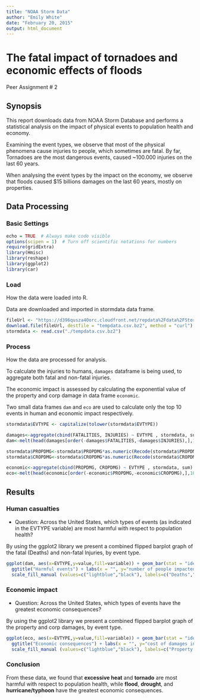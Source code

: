 ```yaml
---
title: "NOAA Storm Data"
author: "Emily White"
date: "February 20, 2015"
output: html_document
---
```


# The fatal impact of tornadoes and economic effects of floods #
Peer Assignment # 2

## Synopsis ##

This report downloads data from NOAA Storm Database and performs a statistical analysis on the impact of physical events to population health and economy.

Examining the event types, we observe that most of the physical phenomena cause injuries to people, which sometimes are fatal. By far, Tornadoes are the most dangerous events, caused ~100.000 injuries on the last 60 years.

When analysing the event types by the impact on the economy, we observe that floods caused $15 billions damages on the last 60 years, mostly on properties.

## Data Processing ##

### Basic Settings ###

```r
echo = TRUE  # Always make code visible
options(scipen = 1)  # Turn off scientific notations for numbers
require(gridExtra)
library(Hmisc)
library(reshape)
library(ggplot2)
library(car)
```

### Load ###

How the data were loaded into R.

Data are downloaded and imported in stormdata data frame.

```r
fileUrl <- "https://d396qusza40orc.cloudfront.net/repdata%2Fdata%2FStormData.csv.bz2"
download.file(fileUrl, destfile = "tempdata.csv.bz2", method = "curl")
stormdata <- read.csv("./tempdata.csv.bz2")
```

### Process ###

How the data are processed for analysis.

To calculate the injuries to humans, `damages` dataframe is being used, to aggregate both fatal and non-fatal injuries.

The economic impact is assessed by calculating the exponential value of the property and corp damage in data frame `economic`.

Two small data frames `dam` and `eco` are used to calculate only the top 10 events in human and economic impact respectively.

```r

stormdata$EVTYPE <- capitalize(tolower(stormdata$EVTYPE))

damages<-aggregate(cbind(FATALITIES, INJURIES) ~ EVTYPE , stormdata, sum)
dam<-melt(head(damages[order(-damages$FATALITIES,-damages$INJURIES),],10))

stormdata$PROPDMG<-stormdata$PROPDMG*as.numeric(Recode(stormdata$PROPDMGEXP, "'0'=1;'1'=10;'2'=100;'3'=1000;'4'=10000;'5'=100000;'6'=1000000;'7'=10000000;'8'=100000000;'B'=1000000000;'h'=100;'H'=100;'K'=1000;'m'=1000000;'M'=1000000;'-'=0;'?'=0;'+'=0",as.factor.result=FALSE))
stormdata$CROPDMG<-stormdata$CROPDMG*as.numeric(Recode(stormdata$CROPDMGEXP, "'0'=1;'2'=100;'B'=1000000000;'k'=1000;'K'=1000;'m'=1000000;'M'=1000000;''=0;'?'=0",as.factor.result=FALSE))

economic<-aggregate(cbind(PROPDMG, CROPDMG) ~ EVTYPE , stormdata, sum)
eco<-melt(head(economic[order(-economic$PROPDMG,-economic$CROPDMG),],10))
```

## Results ##

### Human casualties ###

* Question: Across the United States, which types of events (as indicated in the EVTYPE variable) are most harmful with respect to population health?

By using the ggplot2 library we present a combined flipped barplot graph of the fatal (Deaths) and non-fatal Injuries, by event type.

```r
ggplot(dam, aes(x=EVTYPE,y=value,fill=variable)) + geom_bar(stat = "identity") + coord_flip() +
  ggtitle("Harmful events") + labs(x = "", y="number of people impacted") +
  scale_fill_manual (values=c("lightblue","black"), labels=c("Deaths","Injuries"))
```


### Economic impact ###

* Question: Across the United States, which types of events have the greatest economic consequences?

By using the ggplot2 library we present a combined flipped barplot graph of the property and corp damages, by event type.

```r
ggplot(eco, aes(x=EVTYPE,y=value,fill=variable)) + geom_bar(stat = "identity") + coord_flip() +
  ggtitle("Economic consequences") + labs(x = "", y="cost of damages in dollars") +
  scale_fill_manual (values=c("lightblue","black"), labels=c("Property Damage","Crop Damage"))
```

### Conclusion ###

From these data, we found that **excessive heat** and **tornado** are most harmful with respect to population health, while **flood**, **drought**, and **hurricane/typhoon** have the greatest economic consequences.
